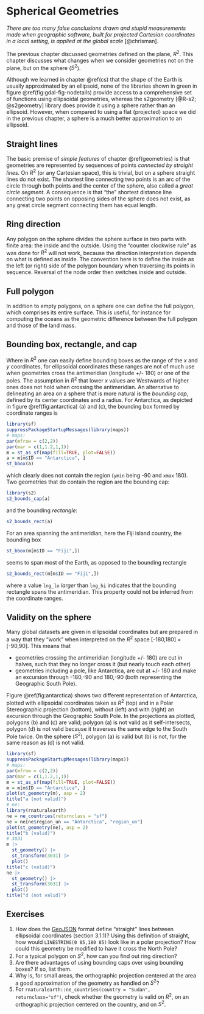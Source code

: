 # Spherical Geometries {#spherical}

_There are too many false conclusions drawn and stupid measurements
made when geographic software, built for projected Cartesian
coordinates in a local setting, is applied at the global scale_
[@chrisman].

The previous chapter discussed geometries defined on the plane,
$R^2$.  This chapter discusses what changes when we consider
geometries not on the plane, but on the sphere ($S^2$).

Although we learned in chapter \@ref(cs) that the shape of the Earth
is usually approximated by an ellipsoid, none of the libraries shown
in green in figure \@ref(fig:gdal-fig-nodetails) provide access
to a comprehensive set of functions using ellipsoidal geometries,
whereas the s2geometry [@R-s2; @s2geometry] library does provide it
using a sphere rather than an ellipsoid. However, when compared
to using a flat (projected) space we did in the previous chapter,
a sphere is a much better approximation to an ellipsoid.

## Straight lines

The basic premise of _simple features_ of chapter \@ref(geometries)
is that geometries are represented by sequences of points _connected
by straight lines_.  On $R^2$ (or any Cartesian space), this is
trivial, but on a sphere straight lines do not exist. The shortest
line connecting two points is an arc of the circle through both
points and the center of the sphere, also called a _great circle
segment_. A consequence is that "the" shortest distance line
connecting two points on opposing sides of the sphere does not exist,
as any great circle segment connecting them has equal length.

## Ring direction

Any polygon on the sphere divides the sphere surface in two parts
with finite area: the inside and the outside. Using the "counter
clockwise rule" as was done for $R^2$ will not work, because the
direction interpretation depends on what is defined as inside. The
convention here is to define the inside as the left (or right)
side of the polygon boundary when traversing its points in
sequence. Reversal of the node order then switches inside and
outside.

## Full polygon

In addition to empty polygons, on a sphere one can define the
full polygon, which comprises its entire surface. This is useful,
for instance for computing the oceans as the geometric difference
between the full polygon and those of the land mass.

## Bounding box, rectangle, and cap

Where in $R^2$ one can easily define bounding boxes as the range
of the $x$ and $y$ coordinates, for ellipsoidal coordinates these
ranges are not of much use when geometries cross the antimeridian
(longitude +/- 180) or one of the poles. The assumption in $R^2$
that lower $x$ values are Westwards of higher ones does not hold
when crossing the antimeridian. An alternative to delineating
an area on a sphere that is more natural is the _bounding cap_,
defined by its center coordinates and a radius. For Antarctica,
as depicted in figure \@ref(fig:antarctica) (a) and (c), the
bounding box formed by coordinate ranges is
```r
library(sf)
suppressPackageStartupMessages(library(maps))
# maps:
par(mfrow = c(2,2))
par(mar = c(1,1.2,1,1))
m = st_as_sf(map(fill=TRUE, plot=FALSE))
a = m[m$ID == "Antarctica", ]
st_bbox(a)
```
which clearly does not contain the region (`ymin` being -90 and `xmax` 180).
Two geometries that do contain the region are the bounding cap:
```r
library(s2)
s2_bounds_cap(a)
```
and the bounding _rectangle_:
```r
s2_bounds_rect(a)
```
For an area spanning the antimeridian, here the Fiji island country,
the bounding box
```r
st_bbox(m[m$ID == "Fiji",])
```
seems to span most of the Earth, as opposed to the bounding rectangle
```r
s2_bounds_rect(m[m$ID == "Fiji",])
```
where a value `lng_lo` _larger_ than `lng_hi` indicates that the
bounding rectangle spans the antimeridian. This property could not
be inferred from the coordinate ranges.

## Validity on the sphere

Many global datasets are given in ellipsoidal coordinates but are
prepared in a way that they "work" when interpreted on the $R^2$
space [-180,180] $\times$ [-90,90]. This means that

* geometries crossing the antimeridian (longitude +/- 180) are cut in
halves, such that they no longer cross it (but nearly touch each other)
* geometries including a pole, like Antarctica, are cut at +/- 180 and
make an excursion through -180,-90 and 180,-90 (both representing the
Geographic South Pole). 

Figure \@ref(fig:antarctica) shows two different representation of
Antarctica, plotted with ellipsoidal coordinates taken as $R^2$
(top) and in a Polar Stereographic projection (bottom), without
(left) and with (right) an excursion through the Geographic South
Pole. In the projections as plotted, polygons (b) and
(c) are valid; polygon (a) is not valid as it self-intersects,
polygon (d) is not valid because it traverses the same edge to the
South Pole twice.  On the sphere ($S^2$), polygon (a) is valid but
(b) is not, for the same reason as (d) is not valid.

```r
library(sf)
suppressPackageStartupMessages(library(maps))
# maps:
par(mfrow = c(2,2))
par(mar = c(1,1.2,1,1))
m = st_as_sf(map(fill=TRUE, plot=FALSE))
m = m[m$ID == "Antarctica", ]
plot(st_geometry(m), asp = 2)
title("a (not valid)")
# ne:
library(rnaturalearth)
ne = ne_countries(returnclass = "sf")
ne = ne[ne$region_un == "Antarctica", "region_un"]
plot(st_geometry(ne), asp = 2)
title("b (valid)")
# 3031
m |>
  st_geometry() |>
  st_transform(3031) |>
  plot()
title("c (valid)")
ne |>
  st_geometry() |>
  st_transform(3031) |>
  plot()
title("d (not valid)")
```

## Exercises

1. How does the [GeoJSON](https://tools.ietf.org/html/rfc7946) format define
   "straight" lines between ellipsoidal coordinates (section 3.1.1)?
   Using this definition of straight, how would `LINESTRING(0 85,180 85)` 
   look like in a polar projection? How could this geometry be modified to
   have it cross the North Pole?
2. For a typical polygon on $S^2$, how can you find out ring direction?
3. Are there advantages of using bounding caps over using bounding boxes? If so, list them.
4. Why is, for small areas, the orthographic projection centered
   at the area a good approximation of the geometry as handled on $S^2$?
5. For `rnaturalearth::ne_countries(country = "Sudan", returnclass="sf")`, check
   whether the geometry is valid on $R^2$, on an orthographic
   projection centered on the country, and on $S^2$.
